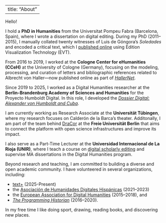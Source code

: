
---
title: "About"
---

Hello!

I hold a **PhD in Humanities** from the Universitat Pompeu Fabra (Barcelona, Spain), where I wrote a dissertation on digital editing. During my PhD (2011–2015), I manually collated twenty witnesses of Luis de Góngora's *Soledades* and encoded a critical text, which I [published online](http://soledades.uni-koeln.de/#/critical?d=doc_1&e=critical) using Edition Visualization Technology (EVT).

From 2016 to 2019, I worked at the **Cologne Center for eHumanities (CCeH)** at the University of Cologne (Germany), focusing on the modeling, processing, and curation of letters and bibliographic references related to Albrecht von Haller—now published online as part of [*HallerNet*](https://hallernet.org/).

Since 2019 to 2025, I worked as a Digital Humanities researcher at the **Berlin-Brandenburg Academy of Sciences and Humanities** for the Proyecto Humboldt Digital. In this role, I developed the [*Dossier Digital: Alexander von Humboldt and Cuba*](https://dossierdigital.ohc.cu/exist/apps/ProHD/start.html).

I am currently working as Research Associate at the **Universität Tübingen**, where my research focuses on Calderón de la Barca's theater. Additonally, I am part of the team behind [DraCor](https://dracor.org/) at the **Freie Universität Berlin** that aims to connect the platform with open science infrastructures and improve its impact. 

I also serve as a Part-Time Lecturer at the **Universidad Internacional de La Rioja (UNIR)**, where I teach a course on [digital scholarly editing](https://static.unir.net/guias_espana/guias_nuevas/hudi03_edicion_digital_textos.htm) and supervise MA dissertations in the Digital Humanities program.

Beyond research and teaching, I am committed to building a diverse and open academic community. I have volunteered in several organizations, including:

* [text+](https://text-plus.org/) (2025-Present)
* the [Asociación de Humanidades Digitales Hispánicas](https://humanidadesdigitaleshispanicas.es/inicio/) (2021–2023)
* the [European Association for Digital Humanities](https://eadh.org/) (2015–2018), and
* *[The Programming Historian](https://programminghistorian.org/)* (2016–2020).

In my free time I like doing sport, drawing, reading books, and discovering new places.


